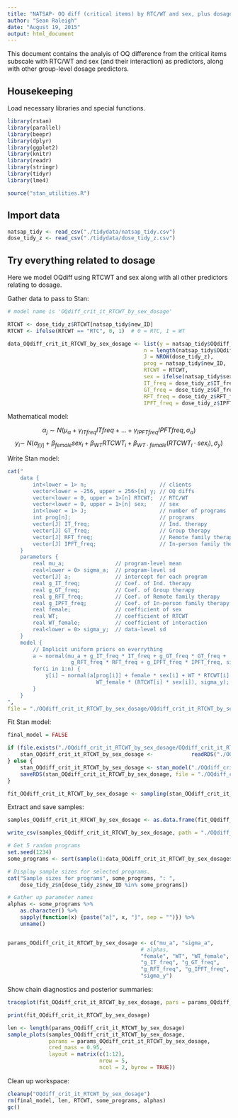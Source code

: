 ```yaml
---
title: "NATSAP- OQ diff (critical items) by RTC/WT and sex, plus dosage predictors"
author: "Sean Raleigh"
date: "August 19, 2015"
output: html_document
---
```


This document contains the analyis of OQ difference from the critical items subscale with RTC/WT and sex (and their interaction) as predictors, along with other group-level dosage predictors.

## Housekeeping

Load necessary libraries and special functions.

```r
library(rstan)
library(parallel)
library(beepr)
library(dplyr)
library(ggplot2)
library(knitr)
library(readr)
library(stringr)
library(tidyr)
library(lme4)
```

```r
source("stan_utilities.R")
```

## Import data

```r
natsap_tidy <- read_csv("./tidydata/natsap_tidy.csv")
dose_tidy_z <- read_csv("./tidydata/dose_tidy_z.csv")
```


## Try everything related to dosage

Here we model OQdiff using RTCWT and sex along with all other predictors relating to dosage.

Gather data to pass to Stan:

```r
# model name is 'OQdiff_crit_it_RTCWT_by_sex_dosage'

RTCWT <- dose_tidy_z$RTCWT[natsap_tidy$new_ID]
RTCWT <- ifelse(RTCWT == "RTC", 0, 1)  # 0 = RTC, 1 = WT

data_OQdiff_crit_it_RTCWT_by_sex_dosage <- list(y = natsap_tidy$OQdiff_crit_it,
                                           n = length(natsap_tidy$OQdiff_crit_it),
                                           J = NROW(dose_tidy_z),
                                           prog = natsap_tidy$new_ID,
                                           RTCWT = RTCWT,
                                           sex = ifelse(natsap_tidy$sex == "MALE", 0, 1),
                                           IT_freq = dose_tidy_z$IT_freq,
                                           GT_freq = dose_tidy_z$GT_freq,
                                           RFT_freq = dose_tidy_z$RFT_freq,
                                           IPFT_freq = dose_tidy_z$IPFT_freq)
```

Mathematical model:

$$ \alpha_{j} \sim N \left( \mu_{\alpha} + \gamma_{ITfreq} ITfreq + \dots +
    \gamma_{IPFTfreq} IPFTfreq, \sigma_{\alpha} \right) $$
$$ y_{i} \sim ~ N\left( \alpha_{j[i]} + \beta_{female} sex_{i} + 
    \beta_{WT} RTCWT_{i} +
    \beta_{WT \cdot female}  \left(RTCWT_{i} \cdot sex_{i} \right), \sigma_{y}\right) $$

Write Stan model:

```r
cat("
    data {
        int<lower = 1> n;                       // clients
        vector<lower = -256, upper = 256>[n] y; // OQ diffs
        vector<lower = 0, upper = 1>[n] RTCWT;  // RTC/WT
        vector<lower = 0, upper = 1>[n] sex;    // sex
        int<lower = 1> J;                       // number of programs
        int prog[n];                            // programs
        vector[J] IT_freq;                      // Ind. therapy
        vector[J] GT_freq;                      // Group therapy
        vector[J] RFT_freq;                     // Remote family therapy
        vector[J] IPFT_freq;                    // In-person family therapy
    }
    parameters {
        real mu_a;                // program-level mean
        real<lower = 0> sigma_a;  // program-level sd 
        vector[J] a;              // intercept for each program
        real g_IT_freq;           // Coef. of Ind. therapy
        real g_GT_freq;           // Coef. of Group therapy
        real g_RFT_freq;          // Coef. of Remote family therapy
        real g_IPFT_freq;         // Coef. of In-person family therapy
        real female;              // coefficient of sex
        real WT;                  // coefficient of RTCWT
        real WT_female;           // coefficient of interaction
        real<lower = 0> sigma_y;  // data-level sd
    }
    model {
        // Implicit uniform priors on everrything
        a ~ normal(mu_a + g_IT_freq * IT_freq + g_GT_freq * GT_freq +
                    g_RFT_freq * RFT_freq + g_IPFT_freq * IPFT_freq, sigma_a);
        for(i in 1:n) {
            y[i] ~ normal(a[prog[i]] + female * sex[i] + WT * RTCWT[i] + 
                            WT_female * (RTCWT[i] * sex[i]), sigma_y);
        }
    }
",
file = "./OQdiff_crit_it_RTCWT_by_sex_dosage/OQdiff_crit_it_RTCWT_by_sex_dosage.stan")
```

Fit Stan model:

```r
final_model = FALSE

if (file.exists("./OQdiff_crit_it_RTCWT_by_sex_dosage/OQdiff_crit_it_RTCWT_by_sex_dosage.rds") & final_model == TRUE) {
    stan_OQdiff_crit_it_RTCWT_by_sex_dosage <-            readRDS("./OQdiff_crit_it_RTCWT_by_sex_dosage/OQdiff_crit_it_RTCWT_by_sex_dosage.rds")
} else {
    stan_OQdiff_crit_it_RTCWT_by_sex_dosage <- stan_model("./OQdiff_crit_it_RTCWT_by_sex_dosage/OQdiff_crit_it_RTCWT_by_sex_dosage.stan")
    saveRDS(stan_OQdiff_crit_it_RTCWT_by_sex_dosage, file = "./OQdiff_crit_it_RTCWT_by_sex_dosage/OQdiff_crit_it_RTCWT_by_sex_dosage.rds")
}

fit_OQdiff_crit_it_RTCWT_by_sex_dosage <- sampling(stan_OQdiff_crit_it_RTCWT_by_sex_dosage, data = data_OQdiff_crit_it_RTCWT_by_sex_dosage)
```

Extract and save samples:

```r
samples_OQdiff_crit_it_RTCWT_by_sex_dosage <- as.data.frame(fit_OQdiff_crit_it_RTCWT_by_sex_dosage)

write_csv(samples_OQdiff_crit_it_RTCWT_by_sex_dosage, path = "./OQdiff_crit_it_RTCWT_by_sex_dosage/OQdiff_crit_it_RTCWT_by_sex_dosage.csv")

# Get 5 random programs
set.seed(1234)
some_programs <- sort(sample(1:data_OQdiff_crit_it_RTCWT_by_sex_dosage$J, 5))

# Display sample sizes for selected programs.
cat("Sample sizes for programs", some_programs, ": ",
    dose_tidy_z$n[dose_tidy_z$new_ID %in% some_programs])

# Gather up parameter names
alphas <- some_programs %>%
    as.character() %>%
    sapply(function(x) {paste("a[", x, "]", sep = "")}) %>%
    unname()


params_OQdiff_crit_it_RTCWT_by_sex_dosage <- c("mu_a", "sigma_a",
                                          # alphas,
                                          "female", "WT", "WT_female",
                                          "g_IT_freq", "g_GT_freq",
                                          "g_RFT_freq", "g_IPFT_freq",
                                          "sigma_y")
```

Show chain diagnostics and posterior summaries:

```r
traceplot(fit_OQdiff_crit_it_RTCWT_by_sex_dosage, pars = params_OQdiff_crit_it_RTCWT_by_sex_dosage, inc_warmup = FALSE)

print(fit_OQdiff_crit_it_RTCWT_by_sex_dosage)

len <- length(params_OQdiff_crit_it_RTCWT_by_sex_dosage)
sample_plots(samples_OQdiff_crit_it_RTCWT_by_sex_dosage,
             params = params_OQdiff_crit_it_RTCWT_by_sex_dosage,
             cred_mass = 0.95,
             layout = matrix(c(1:12),
                             nrow = 5,
                             ncol = 2, byrow = TRUE))
```

Clean up workspace:

```r
cleanup("OQdiff_crit_it_RTCWT_by_sex_dosage")
rm(final_model, len, RTCWT, some_programs, alphas)
gc()
```
